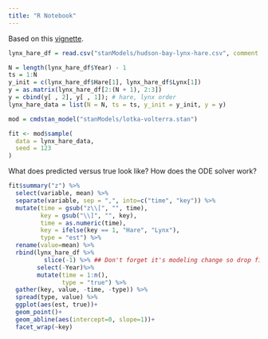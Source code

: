 ```yaml
---
title: "R Notebook"
---
```


Based on this [vignette](https://mc-stan.org/users/documentation/case-studies/lotka-volterra-predator-prey.html#mechanistic-model-the-lotka-volterra-equations).

```r
lynx_hare_df = read.csv("stanModels/hudson-bay-lynx-hare.csv", comment.char="#")
```

```r
N = length(lynx_hare_df$Year) - 1
ts = 1:N
y_init = c(lynx_hare_df$Hare[1], lynx_hare_df$Lynx[1])
y = as.matrix(lynx_hare_df[2:(N + 1), 2:3])
y = cbind(y[ , 2], y[ , 1]); # hare, lynx order
lynx_hare_data = list(N = N, ts = ts, y_init = y_init, y = y)
```

```r
mod = cmdstan_model("stanModels/lotka-volterra.stan")
```

```r
fit <- mod$sample(
  data = lynx_hare_data,
  seed = 123
)
```

What does predicted versus true look like? How does the ODE solver work?

```r
fit$summary("z") %>%
  select(variable, mean) %>%
  separate(variable, sep = ",", into=c("time", "key")) %>%
  mutate(time = gsub("z\\[", "", time),
         key = gsub("\\]", "", key),
         time = as.numeric(time),
         key = ifelse(key == 1, "Hare", "Lynx"),
         type = "est") %>%
  rename(value=mean) %>%
  rbind(lynx_hare_df %>%
          slice(-1) %>% ## Don't forget it's modeling change so drop first time point!!
        select(-Year)%>%
        mutate(time = 1:n(),
               type = "true") %>%
  gather(key, value, -time, -type)) %>%
  spread(type, value) %>%
  ggplot(aes(est, true))+
  geom_point()+
  geom_abline(aes(intercept=0, slope=1))+
  facet_wrap(~key)


```